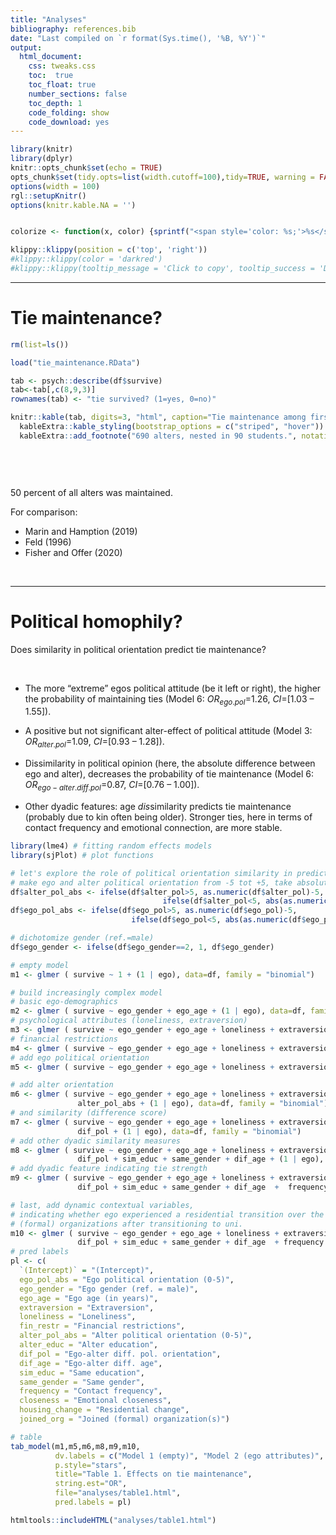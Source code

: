 ```yaml
---
title: "Analyses"
bibliography: references.bib
date: "Last compiled on `r format(Sys.time(), '%B, %Y')`"
output: 
  html_document:
    css: tweaks.css
    toc:  true
    toc_float: true
    number_sections: false
    toc_depth: 1
    code_folding: show
    code_download: yes
---
```

  
```r
library(knitr)
library(dplyr)
knitr::opts_chunk$set(echo = TRUE)
opts_chunk$set(tidy.opts=list(width.cutoff=100),tidy=TRUE, warning = FALSE, message = FALSE,comment = FALSE, cache=TRUE, class.source=c("test2"), class.output=c("test2"))
options(width = 100)
rgl::setupKnitr()
options(knitr.kable.NA = '')


colorize <- function(x, color) {sprintf("<span style='color: %s;'>%s</span>", color, x) }
```


```r
klippy::klippy(position = c('top', 'right'))
#klippy::klippy(color = 'darkred')
#klippy::klippy(tooltip_message = 'Click to copy', tooltip_success = 'Done')
```



---  
  
  
  
# Tie maintenance?
```r
rm(list=ls())

load("tie_maintenance.RData")

tab <- psych::describe(df$survive)
tab<-tab[,c(8,9,3)]
rownames(tab) <- "tie survived? (1=yes, 0=no)"

knitr::kable(tab, digits=3, "html", caption="Tie maintenance among first-year students over approximately one year$^a$") %>%
  kableExtra::kable_styling(bootstrap_options = c("striped", "hover")) %>%
  kableExtra::add_footnote("690 alters, nested in 90 students.", notation="alphabet")

 

```
<br>

50 percent of all alters was maintained.

For comparison:

- Marin and Hamption (2019)
- Feld (1996)
- Fisher and Offer (2020)


<br>


----

# Political homophily?

Does similarity in political orientation predict tie maintenance?

<br>

- The more "extreme" egos political attitude (be it left or right), the higher the probability of maintaining ties (Model 6: $OR_{ego.pol}$=1.26, *CI*=[1.03 – 1.55]).

- A positive but not significant alter-effect of political attitude (Model 3: $OR_{alter.pol}$=1.09, *CI*=[0.93 – 1.28]).

- Dissimilarity in political opinion (here, the absolute difference between ego and alter), decreases the probability of tie maintenance (Model 6: $OR_{ego-alter.diff.pol}$=0.87, *CI*=[0.76 – 1.00]).

- Other dyadic features: age *dis*similarity predicts tie maintenance (probably due to kin often being older). Stronger ties, here in terms of contact frequency and emotional connection, are more stable.


```r
library(lme4) # fitting random effects models
library(sjPlot) # plot functions

# let's explore the role of political orientation similarity in predicting tie maintenance.
# make ego and alter political orientation from -5 tot +5, take absolute score
df$alter_pol_abs <- ifelse(df$alter_pol>5, as.numeric(df$alter_pol)-5,
                                  ifelse(df$alter_pol<5, abs(as.numeric(df$alter_pol)-5), 0))  
df$ego_pol_abs <- ifelse(df$ego_pol>5, as.numeric(df$ego_pol)-5,
                           ifelse(df$ego_pol<5, abs(as.numeric(df$ego_pol)-5), 0))  

# dichotomize gender (ref.=male)
df$ego_gender <- ifelse(df$ego_gender==2, 1, df$ego_gender)

# empty model
m1 <- glmer ( survive ~ 1 + (1 | ego), data=df, family = "binomial")

# build increasingly complex model
# basic ego-demographics
m2 <- glmer ( survive ~ ego_gender + ego_age + (1 | ego), data=df, family = "binomial") 
# psychological attributes (loneliness, extraversion)
m3 <- glmer ( survive ~ ego_gender + ego_age + loneliness + extraversion + (1 | ego), data=df, family = "binomial") 
# financial restrictions
m4 <- glmer ( survive ~ ego_gender + ego_age + loneliness + extraversion + fin_restr + (1 | ego), data=df, family = "binomial") 
# add ego political orientation
m5 <- glmer ( survive ~ ego_gender + ego_age + loneliness + extraversion + fin_restr + ego_pol_abs + (1 | ego), data=df, family = "binomial") 

# add alter orientation 
m6 <- glmer ( survive ~ ego_gender + ego_age + loneliness + extraversion + ego_pol_abs +
               alter_pol_abs + (1 | ego), data=df, family = "binomial") 
# and similarity (difference score)
m7 <- glmer ( survive ~ ego_gender + ego_age + loneliness + extraversion + ego_pol_abs +
               dif_pol + (1 | ego), data=df, family = "binomial")
# add other dyadic similarity measures
m8 <- glmer ( survive ~ ego_gender + ego_age + loneliness + extraversion + ego_pol_abs +
               dif_pol + sim_educ + same_gender + dif_age + (1 | ego), data=df, family = "binomial")
# add dyadic feature indicating tie strength
m9 <- glmer ( survive ~ ego_gender + ego_age + loneliness + extraversion + ego_pol_abs +
               dif_pol + sim_educ + same_gender + dif_age  +  frequency + closeness + (1 | ego), data=df, family = "binomial")

# last, add dynamic contextual variables,
# indicating whether ego experienced a residential transition over the academic year / whether ego became member of new
# (formal) organizations after transitioning to uni. 
m10 <- glmer ( survive ~ ego_gender + ego_age + loneliness + extraversion + ego_pol_abs +
               dif_pol + sim_educ + same_gender + dif_age  + frequency + closeness + housing_change + joined_org + (1 | ego), data=df, family = "binomial")
# pred labels
pl <- c(
  `(Intercept)` = "(Intercept)",
  ego_pol_abs = "Ego political orientation (0-5)",
  ego_gender = "Ego gender (ref. = male)",
  ego_age = "Ego age (in years)",
  extraversion = "Extraversion",
  loneliness = "Loneliness",
  fin_restr = "Financial restrictions",
  alter_pol_abs = "Alter political orientation (0-5)",
  alter_educ = "Alter education",
  dif_pol = "Ego-alter diff. pol. orientation",
  dif_age = "Ego-alter diff. age",
  sim_educ = "Same education",
  same_gender = "Same gender",
  frequency = "Contact frequency",
  closeness = "Emotional closeness",
  housing_change = "Residential change",
  joined_org = "Joined (formal) organization(s)")

# table
tab_model(m1,m5,m6,m8,m9,m10,
          dv.labels = c("Model 1 (empty)", "Model 2 (ego attributes)", "Model 3 (alter attributes)", "Model 4 (similarity)","Model 5 (dyad covars)", "Model 6 (life events)"),
          p.style="stars",
          title="Table 1. Effects on tie maintenance",
          string.est="OR",
          file="analyses/table1.html",
          pred.labels = pl)

```

```r
htmltools::includeHTML("analyses/table1.html")
```